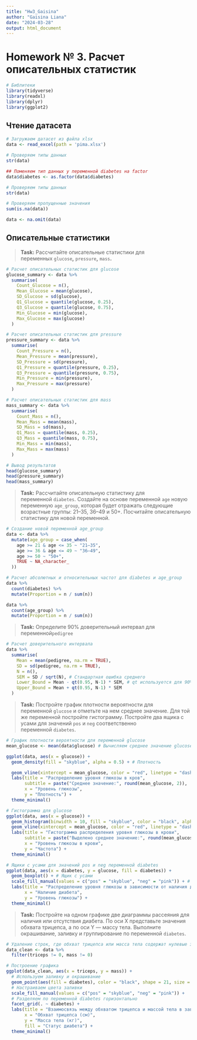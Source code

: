 ```yaml
---
title: "Hw3_Gaisina"
author: "Gaisina Liana"
date: "2024-03-28"
output: html_document
---
```


# Homework № **3. Расчет описательных статистик**

```r
# Библитеки
library(tidyverse)
library(readxl)
library(dplyr)
library(ggplot2)
```

## Чтение датасета

```r
# Загружаем датасет из файла xlsx
data <- read_excel(path = 'pima.xlsx')

# Проверяем типы данных
str(data)
```

```r
## Поменяем тип данных у переменной diabetes на factor
data$diabetes <- as.factor(data$diabetes)

# Проверяем типы данных
str(data)
```

```r
# Проверяем пропущенные значения
sum(is.na(data))

data <- na.omit(data)
```

## Описательные статистики

> **Task:** Рассчитайте описательные статистики для переменных `glucose`**,** `pressure`**,** `mass`**.**

```r
# Расчет описательных статистик для glucose
glucose_summary <- data %>% 
  summarise(
    Count_Glucose = n(),
    Mean_Glucose = mean(glucose),
    SD_Glucose = sd(glucose),
    Q1_Glucose = quantile(glucose, 0.25),
    Q3_Glucose = quantile(glucose, 0.75),
    Min_Glucose = min(glucose),
    Max_Glucose = max(glucose)
  )

# Расчет описательных статистик для pressure
pressure_summary <- data %>% 
  summarise(
    Count_Pressure = n(),
    Mean_Pressure = mean(pressure),
    SD_Pressure = sd(pressure),
    Q1_Pressure = quantile(pressure, 0.25),
    Q3_Pressure = quantile(pressure, 0.75),
    Min_Pressure = min(pressure),
    Max_Pressure = max(pressure)
  )

# Расчет описательных статистик для mass
mass_summary <- data %>% 
  summarise(
    Count_Mass = n(),
    Mean_Mass = mean(mass),
    SD_Mass = sd(mass),
    Q1_Mass = quantile(mass, 0.25),
    Q3_Mass = quantile(mass, 0.75),
    Min_Mass = min(mass),
    Max_Mass = max(mass)
  )

# Вывод результатов
head(glucose_summary)
head(pressure_summary)
head(mass_summary)
```

> **Task:** Рассчитайте описательную статистику для переменной `diabetes`. Создайте на основе переменной `age` новую переменную `age_group`, которая будет отражать следующие возрастные группы: 21–35, 36–49 и 50+. Посчитайте описательную статистику для новой переменной. 

```r

# Создание новой переменной age_group
data <- data %>%
  mutate(age_group = case_when(
    age >= 21 & age <= 35 ~ "21–35",
    age >= 36 & age <= 49 ~ "36–49",
    age >= 50 ~ "50+",
    TRUE ~ NA_character_
  ))

# Расчет абсолютных и относительных частот для diabetes и age_group
data %>% 
  count(diabetes) %>%
  mutate(Proportion = n / sum(n))

data %>%
  count(age_group) %>%
  mutate(Proportion = n / sum(n))


```

> **Task:** Определите 90% доверительный интервал для переменной`pedigree`

```r
# Расчет доверительного интервала
data %>% 
  summarise(
    Mean = mean(pedigree, na.rm = TRUE),
    SD = sd(pedigree, na.rm = TRUE),
    N = n(),
    SEM = SD / sqrt(N), # Стандартная ошибка среднего
    Lower_Bound = Mean - qt(0.95, N-1) * SEM, # qt используется для 90% интервала (двусторонний тест)
    Upper_Bound = Mean + qt(0.95, N-1) * SEM
  )
```

> **Task:** Постройте график плотности вероятности для переменной `glucose` и отметьте на нем среднее значение. Для той же переменной постройте гистограмму. Постройте два ящика с усами для значений `pos` и `neg` соответственно переменной `diabetes`. 

```r
# График плотности вероятности для переменной glucose
mean_glucose <- mean(data$glucose) # Вычисляем среднее значение glucose

ggplot(data, aes(x = glucose)) +
  geom_density(fill = "skyblue", alpha = 0.5) + # Плотность

  geom_vline(xintercept = mean_glucose, color = "red", linetype = "dashed") + 
  labs(title = "Распределение уровня глюкозы в кров",
       subtitle = paste("Среднее значение:", round(mean_glucose, 2)),
       x = "Уровень глюкозы",
       y = "Плотность") +
  theme_minimal() 


```

```r
# Гистограмма для glucose
ggplot(data, aes(x = glucose)) +
  geom_histogram(binwidth = 10, fill = "skyblue", color = "black", alpha = 0.7) + # Гистограмма
  geom_vline(xintercept = mean_glucose, color = "red", linetype = "dashed") + # Среднее значение
  labs(title = "Гистограмма распределения уровня глюкозы в крови",
       subtitle = paste("Выделено среднее значение:", round(mean_glucose, 2)),
       x = "Уровень глюкозы в крови",
       y = "Частота") +
  theme_minimal()
```

```r

# Ящики с усами для значений pos и neg переменной diabetes
ggplot(data, aes(x = diabetes, y = glucose, fill = diabetes)) +
  geom_boxplot() + # Ящик с усами
  scale_fill_manual(values = c("pos" = "skyblue", "neg" = "pink")) + # Настраиваем цвета
  labs(title = "Распределение уровня глюкозы в зависимости от наличия диабета",
       x = "Наличие диабета",
       y = "Уровень глюкозы") +
  theme_minimal()
```

> **Task:** Постройте на одном графике две диаграммы рассеяния для наличия или отсутствия диабета. По оси X представьте значения обхвата трицепса, а по оси Y — массу тела. Выполните окрашивание, заливку и группирование по переменной `diabetes`.

```r
# Удаление строк, где обхват трицепса или масса тела содержат нулевые значения
data_clean <- data %>%
  filter(triceps != 0, mass != 0)

# Построение графика
ggplot(data_clean, aes(x = triceps, y = mass)) +
  # Используем заливку и окрашивание
  geom_point(aes(fill = diabetes), color = "black", shape = 21, size = 3, alpha=0.9) + 
  # Настраиваем цвета заливки
  scale_fill_manual(values = c("pos" = "skyblue", "neg" = "pink")) + 
  # Разделяем по переменной diabetes горизонтально
  facet_grid(. ~ diabetes) + 
  labs(title = "Взаимосвязь между обхватом трицепса и массой тела в зависимости от статуса диабета",
       x = "Обхват трицепса (см)",
       y = "Масса тела (кг)",
       fill = "Статус диабета") +
  theme_minimal()

```
